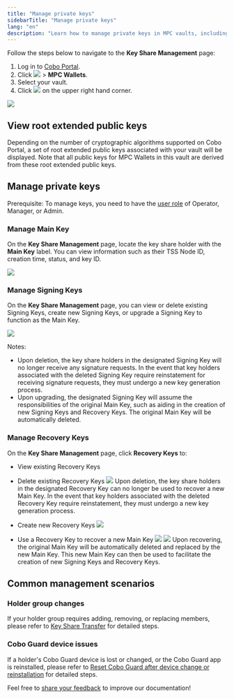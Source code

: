 ```yaml
---
title: "Manage private keys"
sidebarTitle: "Manage private keys"
lang: "en"
description: "Learn how to manage private keys in MPC vaults, including creating, editing, and deleting keys."
---
```


Follow the steps below to navigate to the **Key Share Management** page:

1. Log in to [Cobo Portal](https://portal.cobo.com/login).
2. Click <img src="/en/images/mpc-wallet/wallets-icon.svg" className="icon"></img> > **MPC Wallets**.
3. Select your vault.
4. Click <img src="/en/images/mpc-wallet/manage-key-share-group.svg" className="icon"></img> on the upper right hand corner.

<img src="/en/images/mpc-wallet/manage-key-share-groups.png" className="screenshot_full_screen"/>

## View root extended public keys
Depending on the number of cryptographic algorithms supported on Cobo Portal, a set of root extended public keys associated with your vault will be displayed. Note that all public keys for MPC Wallets in this vault are derived from these root extended public keys.

## Manage private keys

<Note>Prerequisite: To manage keys, you need to have the [user role](/en/portal/organization/roles-and-permissions) of Operator, Manager, or Admin.</Note>

### Manage Main Key

On the **Key Share Management** page, locate the key share holder with the **Main Key** label. You can view information such as their TSS Node ID, creation time, status, and key ID.

<img src="/cn/images/mpc-wallet/manage-main-key.png" className="screenshot_modal"/>

### Manage Signing Keys

On the **Key Share Management** page, you can view or delete existing Signing Keys, create new Signing Keys, or upgrade a Signing Key to function as the Main Key.

<img src="/cn/images/mpc-wallet/manage-signing-keys.png" className="screenshot_modal"/>

Notes:
- Upon deletion, the key share holders in the designated Signing Key will no longer receive any signature requests. In the event that key holders associated with the deleted Signing Key require reinstatement for receiving signature requests, they must undergo a new key generation process.
- Upon upgrading, the designated Signing Key will assume the responsibilities of the original Main Key, such as aiding in the creation of new Signing Keys and Recovery Keys. The original Main Key will be automatically deleted.

### Manage Recovery Keys

On the **Key Share Management** page, click **Recovery Keys** to:
- View existing Recovery Keys
- Delete existing Recovery Keys
    <img src="/en/images/mpc-wallet/delete-recovery-group.png" className="screenshot_modal"/>
    <Info>Upon deletion, the key share holders in the designated Recovery Key can no longer be used to recover a new Main Key. In the event that key holders associated with the deleted Recovery Key require reinstatement, they must undergo a new key generation process.</Info>

- Create new Recovery Keys
    <img src="/en/images/mpc-wallet/create-new-recovery-group.png" className="screenshot_modal"/>

- Use a Recovery Key to recover a new Main Key
    <img src="/en/images/mpc-wallet/recover-main-group.png" className="screenshot_modal"/>
    <img src="/en/images/mpc-wallet/recover-new-main-group-config.png" className="screenshot_modal"/>
    <Info>Upon recovering, the original Main Key will be automatically deleted and replaced by the new Main Key. This new Main Key can then be used to facilitate the creation of new Signing Keys and Recovery Keys.</Info>

## Common management scenarios

### Holder group changes
If your holder group requires adding, removing, or replacing members, please refer to [Key Share Transfer](/en/portal/mpc-wallets/ocw/key-share-transfer) for detailed steps.

### Cobo Guard device issues
If a holder's Cobo Guard device is lost or changed, or the Cobo Guard app is reinstalled, please refer to [Reset Cobo Guard after device change or reinstallation](/en/guard/reset) for detailed steps.

<Tip>Feel free to [share your feedback](https://forms.zohopublic.com/cobo/form/DocumentFeedbackForm/formperma/QvLOhxJv1_JMsJ-1dleZ8Itb_7rzN-LtgvsDdxosoVI?referrername=manuals) to improve our documentation!</Tip>